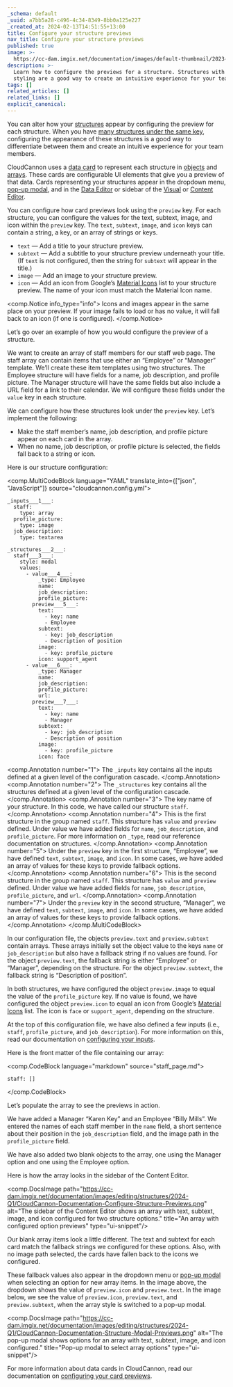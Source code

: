 ```yaml
---
_schema: default
_uuid: a7bb5a28-c496-4c34-8349-8bb0a125e227
_created_at: 2024-02-13T14:51:55+13:00
title: Configure your structure previews
nav_title: Configure your structure previews
published: true
image: >-
  https://cc-dam.imgix.net/documentation/images/default-thumbnail/2023-Q4/CloudCannon-Documentation-Thumbnail.png
description: >-
  Learn how to configure the previews for a structure. Structures with custom
  styling are a good way to create an intuitive experience for your team members
tags: []
related_articles: []
related_links: []
explicit_canonical:
---
```

You can alter how your [structures](/documentation/articles/what-is-a-structure/) appear by configuring the preview for each structure. When you have [many structures under the same key](/documentation/articles/create-a-structure/#add-multiple-structures-to-the-same-key), configuring the appearance of these structures is a good way to differentiate between them and create an intuitive experience for your team members.

CloudCannon uses a [data card](/documentation/articles/configure-your-card-previews/) to represent each structure in [objects](/documentation/articles/object-inputs/) and [arrays](/documentation/articles/array-inputs). These cards are configurable UI elements that give you a preview of that data. Cards representing your structures appear in the dropdown menu, [pop-up modal](/documentation/articles/create-a-structure/#add-multiple-structures-to-the-same-key), and in the [Data Editor](/documentation/articles/the-data-editor) or sidebar of the [Visual](/documentation/articles/the-visual-editor) or [Content Editor](/documentation/articles/the-content-editor).

You can configure how card previews look using the `preview` key. For each structure, you can configure the values for the text, subtext, image, and icon within the `preview` key. The `text`, `subtext`, `image`, and `icon` keys can contain a string, a key, or an array of strings or keys.

* `text` — Add a title to your structure preview.
* `subtext` — Add a subtitle to your structure preview underneath your title. (If `text` is not configured, then the string for `subtext` will appear in the title.)
* `image` — Add an image to your structure preview.
* `icon` — Add an icon from Google’s [Material Icons](https://fonts.google.com/icons?icon.set=Material+Icons) list to your structure preview. The name of your icon must match the Material Icon name.

<comp.Notice info_type="info">
  Icons and images appear in the same place on your preview. If your image fails to load or has no value, it will fall back to an icon (if one is configured).
</comp.Notice>

Let’s go over an example of how you would configure the preview of a structure.

We want to create an array of staff members for our staff web page. The staff array can contain items that use either an “Employee” or “Manager” template. We’ll create these item templates using two structures. The Employee structure will have fields for a name, job description, and profile picture. The Manager structure will have the same fields but also include a URL field for a link to their calendar. We will configure these fields under the `value` key in each structure.

We can configure how these structures look under the `preview` key. Let’s implement the following:

* Make the staff member’s name, job description, and profile picture appear on each card in the array.
* When no name, job description, or profile picture is selected, the fields fall back to a string or icon.

Here is our structure configuration:

<comp.MultiCodeBlock language="YAML" translate_into={["json", "JavaScript"]} source="cloudcannon.config.yml">
``````````
_inputs___1___:
  staff:
    type: array
  profile_picture:
    type: image
  job_description:
    type: textarea

_structures___2___:
  staff___3___:
    style: modal
    values:
      - value___4___:
          _type: Employee
          name:
          job_description:
          profile_picture:
        preview___5___:
          text:
            - key: name
            - Employee
          subtext:
            - key: job_description
            - Description of position
          image:
            - key: profile_picture
          icon: support_agent
      - value___6___:
          _type: Manager
          name:
          job_description:
          profile_picture:
          url:
        preview___7___:
          text:
            - key: name
            - Manager
          subtext:
            - key: job_description
            - Description of position
          image:
            - key: profile_picture
          icon: face
``````````
<comp.Annotation number="1">
  The `_inputs` key contains all the inputs defined at a given level of the configuration cascade.
</comp.Annotation> <comp.Annotation number="2">
  The `_structures` key contains all the structures defined at a given level of the configuration cascade.
</comp.Annotation> <comp.Annotation number="3">
  The key name of your structure. In this code, we have called our structure `staff`.
</comp.Annotation> <comp.Annotation number="4">
  This is the first structure in the group named `staff`. This structure has `value` and `preview` defined. Under value we have added fields for `name`, `job_description`, and `profile_picture`. For more information on `_type`, read our reference documentation on structures.
</comp.Annotation> <comp.Annotation number="5">
  Under the `preview` key in the first structure, “Employee”, we have defined `text`, `subtext`, `image`, and `icon`. In some cases, we have added an array of values for these keys to provide fallback options.
</comp.Annotation> <comp.Annotation number="6">
  This is the second structure in the group named `staff`. This structure has `value` and `preview` defined. Under value we have added fields for `name`, `job_description`, `profile_picture`, and `url`.
</comp.Annotation> <comp.Annotation number="7">
  Under the `preview` key in the second structure, “Manager”, we have defined `text`, `subtext`, `image`, and `icon`. In some cases, we have added an array of values for these keys to provide fallback options.
</comp.Annotation>
</comp.MultiCodeBlock>

In our configuration file, the objects `preview.text` and `preview.subtext` contain arrays. These arrays initially set the object value to the keys `name` or `job_description` but also have a fallback string if no values are found. For the object `preview.text`, the fallback string is either “Employee” or “Manager”, depending on the structure. For the object `preview.subtext`, the fallback string is “Description of position”.

In both structures, we have configured the object `preview.image` to equal the value of the `profile_picture` key. If no value is found, we have configured the object `preview.icon` to equal an icon from Google’s [Material Icons](https://fonts.google.com/icons?icon.set=Material+Icons) list. The icon is `face` or `support_agent`, depending on the structure.

At the top of this configuration file, we have also defined a few inputs (i.e., `staff`, `profile_picture`, and `job_description`). For more information on this, read our documentation on [configuring your inputs](/documentation/articles/configure-your-inputs).

Here is the front matter of the file containing our array:

<comp.CodeBlock language="markdown" source="staff_page.md">
```
staff: []
```
</comp.CodeBlock>

Let’s populate the array to see the previews in action.

We have added a Manager “Karen Key” and an Employee “Billy Mills”. We entered the names of each staff member in the `name` field, a short sentence about their position in the `job_description` field, and the image path in the `profile_picture` field.

We have also added two blank objects to the array, one using the Manager option and one using the Employee option.

Here is how the array looks in the sidebar of the Content Editor.

<comp.DocsImage path="https://cc-dam.imgix.net/documentation/images/editing/structures/2024-Q1/CloudCannon-Documentation-Configure-Structure-Previews.png" alt="The sidebar of the Content Editor shows an array with text, subtext, image, and icon configured for two structure options." title="An array with configured option previews" type="ui-snippet"/>

Our blank array items look a little different. The text and subtext for each card match the fallback strings we configured for these options. Also, with no image path selected, the cards have fallen back to the icons we configured.

These fallback values also appear in the dropdown menu or [pop-up modal](/documentation/articles/create-a-structure/#create-a-structures-modal) when selecting an option for new array items. In the image above, the dropdown shows the value of `preview.icon` and `preview.text`. In the image below, we see the value of `preview.icon`, `preview.text`, and `preview.subtext`, when the array style is switched to a pop-up modal.

<comp.DocsImage path="https://cc-dam.imgix.net/documentation/images/editing/structures/2024-Q1/CloudCannon-Documentation-Structure-Modal-Previews.png" alt="The pop-up modal shows options for an array with text, subtext, image, and icon configured." title="Pop-up modal to select array options" type="ui-snippet"/>

For more information about data cards in CloudCannon, read our documentation on [configuring your card previews](/documentation/articles/configure-your-card-previews).
